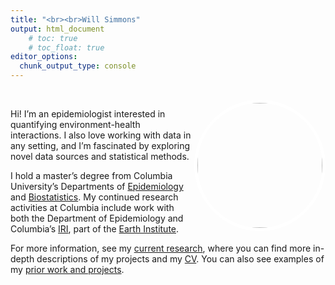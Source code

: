 ```yaml
---
title: "<br><br>Will Simmons"
output: html_document
    # toc: true
    # toc_float: true
editor_options: 
  chunk_output_type: console
---
```

<style>
.main-container {
  max-width: 70%;
  margin-left: 0.9;
  margin-right: auto;
}
</style>

<!-- <right> -->
<!-- <font size="24"> Will Simmons </font>  -->
<!-- </right> -->
<!-- <center> -->

<!-- <br><img src="images/will_cropped.jpg" alt="will" style="width:50%" class="center"><br> -->

<!-- </center> -->

<br>
<img align="right" src="images/will_sq.jpg" height=200 style="border-radius:50%; border:5px solid #FFFFFF " />

Hi! I'm an epidemiologist interested in quantifying environment-health interactions. I also love working with data in any setting, and I'm fascinated by exploring novel data sources and statistical methods.

I hold a master's degree from Columbia University's Departments of [Epidemiology](https://www.mailman.columbia.edu/academics/departments/epidemiology) and [Biostatistics](https://www.mailman.columbia.edu/academics/departments/biostatistics). My continued research activities at Columbia include work with both the Department of Epidemiology and Columbia's [IRI](https://iri.columbia.edu/), part of the [Earth Institute](https://www.earth.columbia.edu).

For more information, see my [current research](http://simmwill.github.io/cv), where you can find more in-depth descriptions of my  projects and my [CV](./files/cv.pdf). You can also see examples of my [prior work and projects](http://simmwill.github.io/examples).